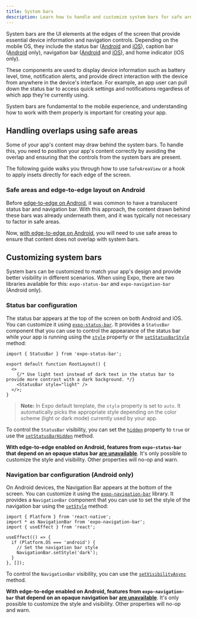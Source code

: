 ```yaml
---
title: System bars
description: Learn how to handle and customize system bars for safe areas and edge-to-edge layout in your Expo project.
---
```




System bars are the UI elements at the edges of the screen that provide essential device information and navigation controls. Depending on the mobile OS, they include the status bar ([Android](https://developer.android.com/design/ui/mobile/guides/foundations/system-bars) and [iOS](https://developer.apple.com/design/human-interface-guidelines/status-bars)), caption bar ([Android](https://medium.com/androiddevelopers/insets-handling-tips-for-android-15s-edge-to-edge-enforcement-872774e8839b#:~:text=or%20SHORT_EDGES.-,Caption%20bars,-When%20your%20app) only), navigation bar ([Android](https://developer.android.com/design/ui/mobile/guides/foundations/system-bars#navigation-bar) and [iOS](https://developer.apple.com/design/human-interface-guidelines/navigation-bars)), and home indicator (iOS only).

These components are used to display device information such as battery level, time, notification alerts, and provide direct interaction with the device from anywhere in the device's interface. For example, an app user can pull down the status bar to access quick settings and notifications regardless of which app they're currently using.

System bars are fundamental to the mobile experience, and understanding how to work with them properly is important for creating your app.

<ContentSpotlight
  alt="System bars and navigation bars on Android and iOS."
  src="/static/images/system-bars.png"
  className="max-w-[480px]"
/>

## Handling overlaps using safe areas

Some of your app's content may draw behind the system bars. To handle this, you need to position your app's content correctly by avoiding the overlap and ensuring that the controls from the system bars are present.

The following guide walks you through how to use `SafeAreaView` or a hook to apply insets directly for each edge of the screen.

<BoxLink
  title="Safe areas"
  description=" Learn how to add safe areas for screen components inside your Expo project."
  href="/develop/user-interface/safe-areas/"
  Icon={BookOpen02Icon}
/>

### Safe areas and edge-to-edge layout on Android

Before [edge-to-edge on Android](https://expo.dev/blog/edge-to-edge-display-now-streamlined-for-android), it was common to have a translucent status bar and navigation bar. With this approach, the content drawn behind these bars was already underneath them, and it was typically not necessary to factor in safe areas.

Now, [with edge-to-edge on Android](https://expo.dev/blog/edge-to-edge-display-now-streamlined-for-android), you will need to use safe areas to ensure that content does not overlap with system bars.

## Customizing system bars

System bars can be customized to match your app's design and provide better visibility in different scenarios. When using Expo, there are two libraries available for this: `expo-status-bar` and `expo-navigation-bar` (Android only).

### Status bar configuration

The status bar appears at the top of the screen on both Android and iOS. You can customize it using [`expo-status-bar`](/versions/latest/sdk/status-bar). It provides a `StatusBar` component that you can use to control the appearance of the status bar while your app is running using the [`style`](/versions/latest/sdk/status-bar/#style) property or the [`setStatusBarStyle`](/versions/latest/sdk/status-bar/#statusbarsetstatusbarstylestyle-animated) method:

```tsx app/_layout.tsx
import { StatusBar } from 'expo-status-bar';

export default function RootLayout() {
  <>
    {/* Use light text instead of dark text in the status bar to provide more contrast with a dark background. */}
    <StatusBar style="light" />
  </>;
}
```

> **Note:** In Expo default template, the `style` property is set to `auto`. It automatically picks the appropriate style depending on the color scheme (light or dark mode) currently used by your app.

To control the `StatusBar` visibility, you can set the [`hidden`](/versions/latest/sdk/status-bar/#hidden) property to `true` or use the [`setStatusBarHidden`](/versions/latest/sdk/status-bar/#statusbarsetstatusbarhiddenhidden-animation) method.

**With edge-to-edge enabled on Android, features from `expo-status-bar` that depend on an opaque status bar [are unavailable](https://developer.android.com/about/versions/15/behavior-changes-15#edge-to-edge)**. It's only possible to customize the style and visibility. Other properties will no-op and warn.

### Navigation bar configuration (Android only)

On Android devices, the Navigation Bar appears at the bottom of the screen. You can customize it using the [`expo-navigation-bar`](/versions/latest/sdk/navigation-bar) library. It provides a `NavigationBar` component that you can use to set the style of the navigation bar using the [`setStyle`](/versions/latest/sdk/navigation-bar/#navigationbarsetstylestyle) method:

```tsx app/_layout.tsx
import { Platform } from 'react-native';
import * as NavigationBar from 'expo-navigation-bar';
import { useEffect } from 'react';

useEffect(() => {
  if (Platform.OS === 'android') {
    // Set the navigation bar style
    NavigationBar.setStyle('dark');
  }
}, []);
```

To control the `NavigationBar` visibility, you can use the [`setVisibilityAsync`](/versions/latest/sdk/navigation-bar/#navigationbarsetvisibilityasyncvisibility) method.

**With edge-to-edge enabled on Android, features from `expo-navigation-bar` that depend on an opaque navigation bar [are unavailable](https://developer.android.com/about/versions/15/behavior-changes-15#edge-to-edge)**. It's only possible to customize the style and visibility. Other properties will no-op and warn.
